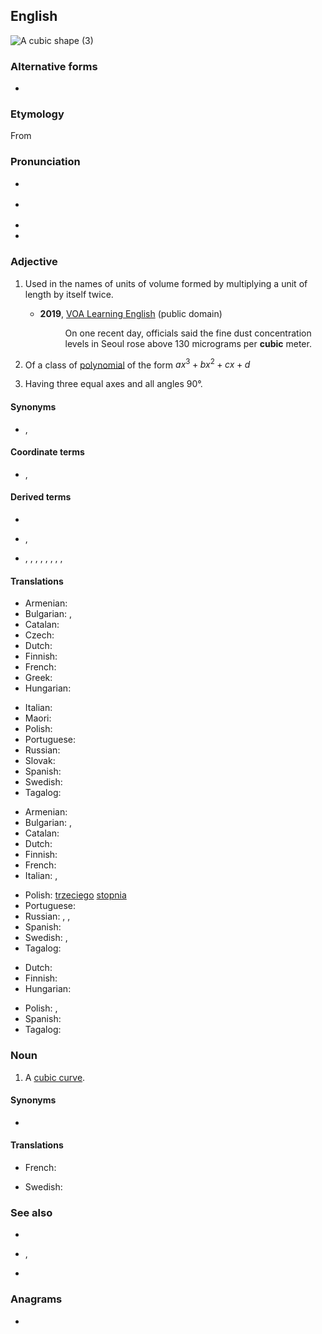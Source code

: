 ==English==
[[Image:Cubic.svg|thumb|A cubic shape (3)]]
{{enum|quadratic|quartic|[[Appendix:English polynomial degrees|polynomial degrees]]|lang=en}}

===Alternative forms===
* {{l|en|cubick}} {{qualifier|obsolete}}

===Etymology===
From {{etyl|frm|en}} {{m|frm|cubique}}

===Pronunciation===
* {{a|RP}} {{IPA|/ˈkjuː.bɪk/|lang=en}}
* {{a|GenAm}} {{IPA|/ˈkju.bɪk/|lang=en}}
* {{audio|en-us-cubic.ogg|Audio (US)|lang=en}}
* {{rhymes|uːbɪk|lang=en}}

===Adjective===
{{en-adj|-}}

# {{lb|en|geometry}} Used in the names of units of volume formed by multiplying a unit of length by itself twice. <!--note: this is correct; although there are three factors, there are only two multiplications-->
#* '''2019''', [https://web.archive.org/web/20190311070055/https://learningenglish.voanews.com/a/south-korea-proposes-rain-project-with-china-to-cut-pollution/4819207.html VOA Learning English] (public domain)
#*: On one recent day, officials said the fine dust concentration levels in Seoul rose above 130 micrograms per '''cubic''' meter. 
#*:: {{audio|On one recent day, officials said the fine dust concentration levels in Seoul rose above 130 micrograms per cubic meter.ogg|Audio (US)|lang=en}}
#: {{ux|en|'''cubic''' foot}}
# {{lb|en|algebraic geometry}} Of a class of [[polynomial]] of the form <math> ax^3 + bx^2 + cx + d </math>
# {{lb|en|crystallography}} Having three equal axes and all angles 90°.
#: {{ux|en|'''cubic''' cleavage}}

====Synonyms====
* {{sense|crystallography}} {{l|en|isometric}}, {{l|en|monometric}}

====Coordinate terms====
* {{sense|three-dimensional unit}} {{l|en|linear}}, {{l|en|square}}

====Derived terms====
* {{l|en|cubic capacity}}
* {{sense|degree three polynomial}} {{l|en|cubic curve}}, {{l|en|cubic equation}}
* {{sense|unit of volume}} {{l|en|cubic centimeter}}, {{l|en|cubic centimetre}}, {{l|en|cubic foot}}, {{l|en|cubic inch}}, {{l|en|cubic kilometre}}, {{l|en|cubic meter}}, {{l|en|cubic metre}}, {{l|en|cubic mile}}, {{l|en|cubic yard}}

====Translations====
{{trans-top|in the name of units of volume}}
* Armenian: {{t+|hy|խորանարդ}}
* Bulgarian: {{t+|bg|куби́чен}}, {{t|bg|кубѝчески}}
* Catalan: {{t|ca|cúbic}}
* Czech: {{t+|cs|krychlový}}
* Dutch: {{t+|nl|kubiek}}
* Finnish: {{t+|fi|kuutio|alt=kuutio-}}
* French: {{t+|fr|cube}}
* Greek: {{t+|el|κυβικός}}
* Hungarian: {{t+|hu|köb|alt=köb-}}
{{trans-mid}}
* Italian: {{t+|it|cubo}}
* Maori: {{t|mi|pūtoru }}
* Polish: {{t+|pl|sześcienny|m}}
* Portuguese: {{t+|pt|cúbico}}
* Russian: {{t+|ru|куби́ческий}}
* Slovak: {{t|sk|kubický}}
* Spanish: {{t|es|cúbico|m}}
* Swedish: {{t|sv|kubik-}}
* Tagalog: {{t|tl|buukin}}
{{trans-bottom}}

{{trans-top|of a polynomial of third degree}}
* Armenian: {{t+|hy|խորանարդ}}
* Bulgarian: {{t+|bg|куби́чен}}, {{t|bg|кубѝчески}}
* Catalan: {{t|ca|cúbic}}
* Dutch: {{t+|nl|derdegraads}}
* Finnish: {{t|fi|[[kolmannen asteen polynomi|kolmannen asteen]]}}
* French: {{t+|fr|cubique}}
* Italian: {{t+|it|cubico|m}}, {{t+|it|cubica|f}}
{{trans-mid}}
* Polish: [[trzeci]]ego [[stopień|stopnia]]
* Portuguese: {{t+|pt|cúbico}}
* Russian: {{t+|ru|куби́ческий}}, {{t|ru|в [[куб|ку́бе]]}}, {{t|ru|[[третий|тре́тьей]] [[степень|сте́пени]]}}
* Spanish: {{t|es|cúbico}}
* Swedish: {{t+|sv|tredjegrads-}}, {{t+|sv|kubisk}}
* Tagalog: {{t|tl|buukin}}
{{trans-bottom}}

{{trans-top|Having three equal axes and all angles 90°}}
* Dutch: {{t+|nl|kubisch}}
* Finnish: {{t+|fi|kuutiollinen}}
* Hungarian: {{t|hu|köbös}}
{{trans-mid}}
* Polish: {{t+|pl|regularny|m}}, {{t|pl|kubiczny|m}}
* Spanish: {{t|es|cúbico|m}}
* Tagalog: {{t|tl|buukin}}
{{trans-bottom}}

===Noun===
{{en-noun}}

# {{lb|en|algebraic geometry}} A [[cubic curve]].

====Synonyms====
* {{l|en|cubic curve}}

====Translations====
{{trans-top|cubic curve}}
* French: {{t+|fr|cubique|f}}
{{trans-mid}}
* Swedish: {{t|sv|tredjegradskurva|c}}
{{trans-bottom}}

===See also===
* {{l|en|cube}}
* {{l|en|spacial}}, {{l|en|spatial}}
* {{l|en|square}}

===Anagrams===
* {{anagrams|en|a=bcciu|Bucci}}